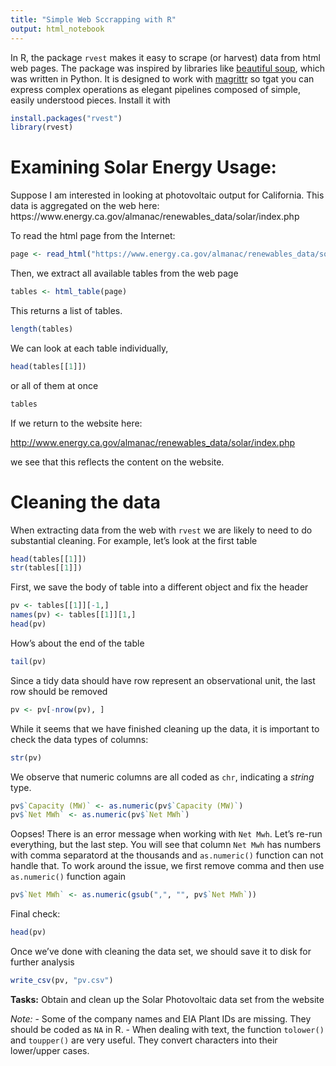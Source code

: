 ```yaml
---
title: "Simple Web Sccrapping with R"
output: html_notebook
---
```


In R, the package `rvest` makes it easy to scrape (or harvest) data from html web pages. The package was inspired by libraries like [beautiful soup](https://www.crummy.com/software/BeautifulSoup/), which was written in Python. It is designed to work with [magrittr](https://github.com/tidyverse/magrittr) so tgat you can express complex operations as elegant pipelines composed of simple, easily understood pieces. Install it with


```r
install.packages("rvest")
library(rvest)
```

# Examining Solar Energy Usage:

Suppose I am interested in looking at photovoltaic output for California. This data is aggregated on the web here: https://www.energy.ca.gov/almanac/renewables_data/solar/index.php

To read the html page from the Internet:

```r
page <- read_html("https://www.energy.ca.gov/almanac/renewables_data/solar/index.php")
```

Then, we extract all available tables from the web page

```r
tables <- html_table(page)
```

This returns a list of tables.

```r
length(tables)
```

We can look at each table individually,

```r
head(tables[[1]])
```

or all of them at once

```r
tables
```

If we return to the website here:

[http://www.energy.ca.gov/almanac/renewables_data/solar/index.php](http://www.energy.ca.gov/almanac/renewables_data/solar/index.php)

we see that this reflects the content on the website.

# Cleaning the data

When extracting data from the web with `rvest` we are likely to need to do substantial cleaning. For example, let's look at the first table

```r
head(tables[[1]])
str(tables[[1]])
```

First, we save the body of table into a different object and fix the header

```r
pv <- tables[[1]][-1,]
names(pv) <- tables[[1]][1,]
head(pv)
```

How's about the end of the table

```r
tail(pv)
```

Since a tidy data should have row represent an observational unit, the last row should be removed

```r
pv <- pv[-nrow(pv), ]
```

While it seems that we have finished cleaning up the data, it is important to check the data types of columns:

```r
str(pv)
```

We observe that numeric columns are all coded as `chr`, indicating a *string* type. 

```r
pv$`Capacity (MW)` <- as.numeric(pv$`Capacity (MW)`)
pv$`Net MWh` <- as.numeric(pv$`Net MWh`)
```

Oopses! There is an error message when working with `Net Mwh`. Let's re-run everything, but the last step. You will see that column `Net Mwh` has numbers with comma separatord at the thousands and `as.numeric()` function can not handle that. To work around the issue, we first remove comma and then use `as.numeric()` function again

```r
pv$`Net MWh` <- as.numeric(gsub(",", "", pv$`Net MWh`))
```

Final check:

```r
head(pv)
```

Once we've done with cleaning the data set, we should save it to disk for further analysis

```r
write_csv(pv, "pv.csv")
```

**Tasks:** Obtain and clean up the Solar Photovoltaic data set from the website

*Note:* 
- Some of the company names and EIA Plant IDs are missing. They should be coded as `NA` in R. 
- When dealing with text, the function `tolower()` and `toupper()` are very useful. They convert characters into their lower/upper cases.